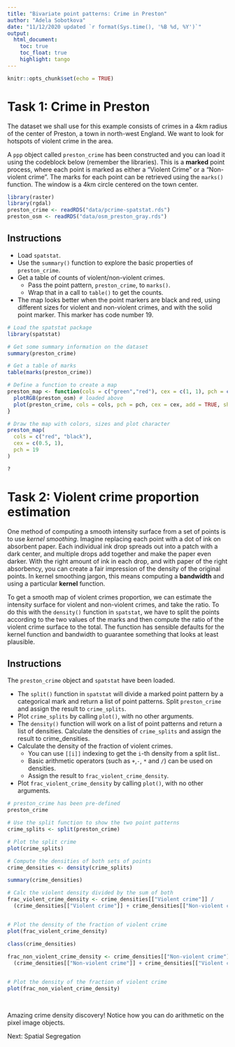 ```yaml
---
title: "Bivariate point patterns: Crime in Preston"
author: "Adela Sobotkova"
date: "11/12/2020 updated `r format(Sys.time(), '%B %d, %Y')`"
output: 
  html_document:
    toc: true
    toc_float: true
    highlight: tango
---
```


```r
knitr::opts_chunk$set(echo = TRUE)
```

# Task 1: Crime in Preston
The dataset we shall use for this example consists of crimes in a 4km radius of the center of Preston, a town in north-west England. We want to look for hotspots of violent crime in the area.

A `ppp` object called `preston_crime` has been constructed and you can load it using the codeblock below (remember the libraries). This is a **marked** point process, where each point is marked as either a "Violent Crime" or a "Non-violent crime". The marks for each point can be retrieved using the `marks()` function. The window is a 4km circle centered on the town center.

```r
library(raster)
library(rgdal)
preston_crime <- readRDS("data/pcrime-spatstat.rds")
preston_osm <- readRDS("data/osm_preston_gray.rds")
```


## Instructions 

* Load `spatstat`.
* Use the `summary()` function to explore the basic properties of `preston_crime`.
* Get a table of counts of violent/non-violent crimes.
  - Pass the point pattern, `preston_crime`, to `marks()`.
  - Wrap that in a call to `table()` to get the counts.
* The map looks better when the point markers are black and red, using different sizes for violent and non-violent crimes, and with the solid point marker. This marker has code number 19.

```r
# Load the spatstat package
library(spatstat)

# Get some summary information on the dataset
summary(preston_crime)

# Get a table of marks
table(marks(preston_crime))

# Define a function to create a map
preston_map <- function(cols = c("green","red"), cex = c(1, 1), pch = c(1, 1)) {
  plotRGB(preston_osm) # loaded above
  plot(preston_crime, cols = cols, pch = pch, cex = cex, add = TRUE, show.window = TRUE)
}

# Draw the map with colors, sizes and plot character
preston_map(
  cols = c("red", "black"), 
  cex = c(0.5, 1), 
  pch = 19
)

?
```


# Task 2: Violent crime proportion estimation

One method of computing a smooth intensity surface from a set of points is to use *kernel smoothing*. Imagine replacing each point with a dot of ink on absorbent paper. Each individual ink drop spreads out into a patch with a dark center, and multiple drops add together and make the paper even darker. With the right amount of ink in each drop, and with paper of the right absorbency, you can create a fair impression of the density of the original points. In kernel smoothing jargon, this means computing a **bandwidth** and using a particular **kernel** function.

To get a smooth map of violent crimes proportion, we can estimate the intensity surface for violent and non-violent crimes, and take the ratio. To do this with the `density()` function in `spatstat`, we have to split the points according to the two values of the marks and then compute the ratio of the violent crime surface to the total. The function has sensible defaults for the kernel function and bandwidth to guarantee something that looks at least plausible.

## Instructions

The `preston_crime` object and `spatstat` have been loaded.

* The `split()` function in `spatstat` will divide a marked point pattern by a categorical mark and return a list of point patterns. Split `preston_crime` and assign the result to `crime_splits`.
* Plot `crime_splits` by calling `plot()`, with no other arguments.
* The `density()` function will work on a list of point patterns and return a list of densities. Calculate the densities of `crime_splits` and assign the result to crime_densities.
* Calculate the density of the fraction of violent crimes.
  - You can use `[[i]]` indexing to get the `i`-th density from a split list..
  - Basic arithmetic operators (such as `+`,` -`, `*` and `/`) can be used on densities.
  - Assign the result to `frac_violent_crime_density`.
* Plot `frac_violent_crime_density` by calling `plot()`, with no other arguments.
 
```r
# preston_crime has been pre-defined
preston_crime

# Use the split function to show the two point patterns
crime_splits <- split(preston_crime)

# Plot the split crime
plot(crime_splits)

# Compute the densities of both sets of points
crime_densities <- density(crime_splits)

summary(crime_densities)

# Calc the violent density divided by the sum of both
frac_violent_crime_density <- crime_densities[["Violent crime"]] / 
  (crime_densities[["Violent crime"]] + crime_densities[["Non-violent crime"]])


# Plot the density of the fraction of violent crime
plot(frac_violent_crime_density)

class(crime_densities)
      
frac_non_violent_crime_density <- crime_densities[["Non-violent crime"]] / 
  (crime_densities[["Non-violent crime"]] + crime_densities[["Violent crime"]])


# Plot the density of the fraction of violent crime
plot(frac_non_violent_crime_density)
  
      
```
 

Amazing crime density discovery! Notice how you can do arithmetic on the pixel image objects.

Next: Spatial Segregation